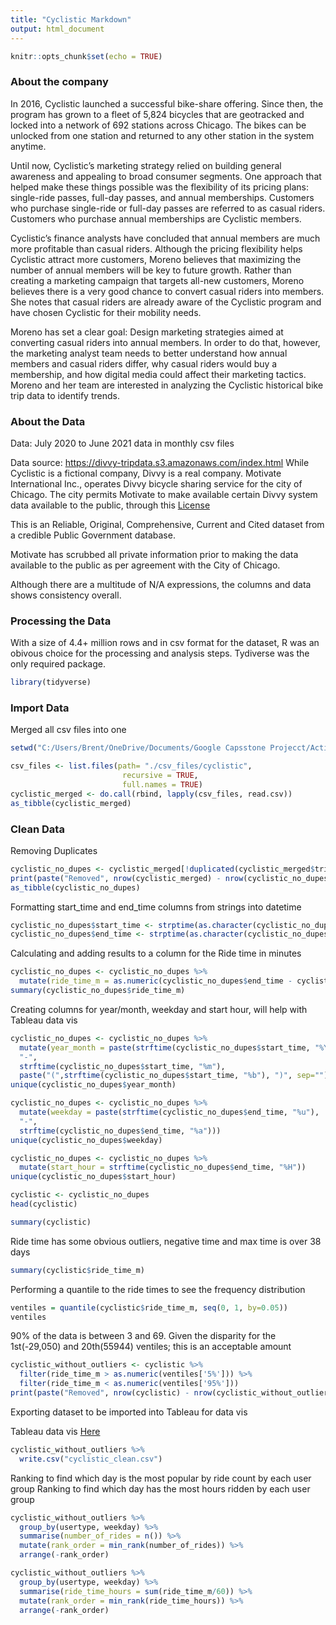 ```yaml
---
title: "Cyclistic Markdown"
output: html_document
---
```


```r
knitr::opts_chunk$set(echo = TRUE)
```

### About the company
In 2016, Cyclistic launched a successful bike-share offering. Since then, the program has grown to a fleet of 5,824 bicycles that
are geotracked and locked into a network of 692 stations across Chicago. The bikes can be unlocked from one station and
returned to any other station in the system anytime.

Until now, Cyclistic’s marketing strategy relied on building general awareness and appealing to broad consumer segments.
One approach that helped make these things possible was the flexibility of its pricing plans: single-ride passes, full-day passes,
and annual memberships. Customers who purchase single-ride or full-day passes are referred to as casual riders. Customers
who purchase annual memberships are Cyclistic members.

Cyclistic’s finance analysts have concluded that annual members are much more profitable than casual riders. Although the
pricing flexibility helps Cyclistic attract more customers, Moreno believes that maximizing the number of annual members will
be key to future growth. Rather than creating a marketing campaign that targets all-new customers, Moreno believes there is a
very good chance to convert casual riders into members. She notes that casual riders are already aware of the Cyclistic
program and have chosen Cyclistic for their mobility needs.

Moreno has set a clear goal: Design marketing strategies aimed at converting casual riders into annual members. In order to
do that, however, the marketing analyst team needs to better understand how annual members and casual riders differ, why
casual riders would buy a membership, and how digital media could affect their marketing tactics. Moreno and her team are
interested in analyzing the Cyclistic historical bike trip data to identify trends.

### About the Data
Data: July 2020 to June 2021 data in monthly csv files

Data source: <https://divvy-tripdata.s3.amazonaws.com/index.html> 
While Cyclistic is a fictional company, Divvy is a real company.  Motivate International Inc., operates Divvy bicycle sharing service for the city of Chicago.  The city permits Motivate to make available certain Divvy system data available to the public, through this [License](https://www.divvybikes.com/data-license-agreement)

This is an Reliable, Original, Comprehensive, Current and Cited dataset from a credible Public Government database.

Motivate has scrubbed all private information prior to making the data available to the public as per agreement with the City of Chicago.

Although there are a multitude of N/A expressions, the columns and data shows consistency overall.

### Processing the Data

With a size of 4.4+ million rows and in csv format for the dataset, R was an obivous choice for the processing and analysis steps.  Tydiverse was the only required package.


```r
library(tidyverse)
```

### Import Data

Merged all csv files into one

```r
setwd("C:/Users/Brent/OneDrive/Documents/Google Capsstone Projecct/Active Data")
```

```r
csv_files <- list.files(path= "./csv_files/cyclistic",
                         recursive = TRUE,
                         full.names = TRUE)
cyclistic_merged <- do.call(rbind, lapply(csv_files, read.csv))
as_tibble(cyclistic_merged)
```

### Clean Data

Removing Duplicates

```r
cyclistic_no_dupes <- cyclistic_merged[!duplicated(cyclistic_merged$trip_id), ]
print(paste("Removed", nrow(cyclistic_merged) - nrow(cyclistic_no_dupes), "duplicated rows"))
as_tibble(cyclistic_no_dupes)
```

Formatting start_time and end_time columns from strings into datetime

```r
cyclistic_no_dupes$start_time <- strptime(as.character(cyclistic_no_dupes$start_time),"%m/%d/%Y %H:%M")
cyclistic_no_dupes$end_time <- strptime(as.character(cyclistic_no_dupes$end_time),"%m/%d/%Y %H:%M")
```

Calculating and adding results to a column for the Ride time in minutes

```r
cyclistic_no_dupes <- cyclistic_no_dupes %>%
  mutate(ride_time_m = as.numeric(cyclistic_no_dupes$end_time - cyclistic_no_dupes$start_time) / 60)
summary(cyclistic_no_dupes$ride_time_m)
```

Creating columns for year/month, weekday and start hour, will help with Tableau data vis

```r
cyclistic_no_dupes <- cyclistic_no_dupes %>%
  mutate(year_month = paste(strftime(cyclistic_no_dupes$start_time, "%Y"),
  "-",
  strftime(cyclistic_no_dupes$start_time, "%m"),
  paste("(",strftime(cyclistic_no_dupes$start_time, "%b"), ")", sep="")))
unique(cyclistic_no_dupes$year_month)

cyclistic_no_dupes <- cyclistic_no_dupes %>%
  mutate(weekday = paste(strftime(cyclistic_no_dupes$end_time, "%u"), 
  "-", 
  strftime(cyclistic_no_dupes$end_time, "%a")))
unique(cyclistic_no_dupes$weekday)

cyclistic_no_dupes <- cyclistic_no_dupes %>%
  mutate(start_hour = strftime(cyclistic_no_dupes$end_time, "%H"))
unique(cyclistic_no_dupes$start_hour)
```

```r
cyclistic <- cyclistic_no_dupes
head(cyclistic)
```

```r
summary(cyclistic)
```

Ride time has some obvious outliers, negative time and max time is over 38 days

```r
summary(cyclistic$ride_time_m)
```

Performing a quantile to the ride times to see the frequency distribution

```r
ventiles = quantile(cyclistic$ride_time_m, seq(0, 1, by=0.05))
ventiles
```

90% of the data is between 3 and 69.  Given the disparity for the 1st(-29,050) and 20th(55944) ventiles; this is an acceptable amount 

```r
cyclistic_without_outliers <- cyclistic %>% 
  filter(ride_time_m > as.numeric(ventiles['5%'])) %>%
  filter(ride_time_m < as.numeric(ventiles['95%']))
print(paste("Removed", nrow(cyclistic) - nrow(cyclistic_without_outliers), "rows as outliers" ))
```

Exporting dataset to be imported into Tableau for data vis

Tableau data vis [Here](https://public.tableau.com/app/profile/brent.dean2941/viz/CyclisticCaseStudy_16298451827720/Cyclistic)

```r
cyclistic_without_outliers %>%
  write.csv("cyclistic_clean.csv")
```

Ranking to find which day is the most popular by ride count by each user group
Ranking to find which day has the most hours ridden by each user group

```r
cyclistic_without_outliers %>% 
  group_by(usertype, weekday) %>% 
  summarise(number_of_rides = n()) %>% 
  mutate(rank_order = min_rank(number_of_rides)) %>%
  arrange(-rank_order)

cyclistic_without_outliers %>% 
  group_by(usertype, weekday) %>% 
  summarise(ride_time_hours = sum(ride_time_m/60)) %>% 
  mutate(rank_order = min_rank(ride_time_hours)) %>%
  arrange(-rank_order)
```
